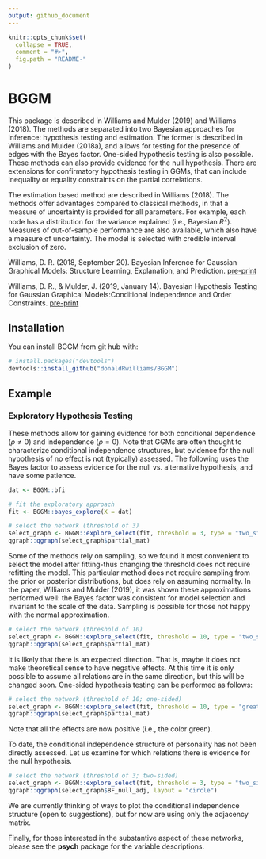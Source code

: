 ```yaml
---
output: github_document
---
```


<!-- README.md is generated from README.Rmd. Please edit that file -->

```r
knitr::opts_chunk$set(
  collapse = TRUE,
  comment = "#>",
  fig.path = "README-"
)
```

# BGGM
This package is described in Williams and Mulder (2019) and Williams (2018). The methods are separated into two Bayesian approaches for inference: hypothesis testing and estimation. The former is described in Williams and Mulder (2018a), and allows for testing for the presence of edges with the Bayes factor. One-sided hypothesis testing is also possible. These methods can also provide evidence for the null hypothesis. There are extensions for confirmatory hypothesis testing in GGMs, that can include inequality or equality constraints on the partial correlations. 

The estimation based method are described in Williams (2018). The methods offer advantages compared to classical methods, in that a 
measure of uncertainty is provided for all parameters. For example, each node has a distribution for the variance explained (i.e., Bayesian $R^2$). Measures of out-of-sample performance are also available, which also have a measure of uncertainty. The model is selected with credible interval exclusion of zero.

Williams, D. R. (2018, September 20). Bayesian Inference for Gaussian Graphical Models: Structure Learning, Explanation, and Prediction. [pre-print](https://doi.org/10.31234/osf.io/x8dpr)

Williams, D. R., & Mulder, J. (2019, January 14). Bayesian Hypothesis Testing for Gaussian Graphical Models:Conditional Independence and Order Constraints. [pre-print](https://doi.org/10.31234/osf.io/ypxd8)

## Installation

You can install BGGM from git hub with:

```r
# install.packages("devtools")
devtools::install_github("donaldRwilliams/BGGM")
```

## Example
###  Exploratory Hypothesis Testing
These methods allow for gaining evidence for both conditional dependence ($\rho \neq 0$) and independence ($\rho = 0$). Note that GGMs are often thought to characterize conditional independence structures, but evidence for the null hypothesis of no effect is not (typically) assessed. The following uses the Bayes factor to assess evidence for the null vs. alternative hypothesis, and have some patience.

```r
dat <- BGGM::bfi

# fit the exploratory approach
fit <- BGGM::bayes_explore(X = dat)

# select the network (threshold of 3)
select_graph <- BGGM::explore_select(fit, threshold = 3, type = "two_sided")
qgraph::qgraph(select_graph$partial_mat)
```

Some of the methods rely on sampling, so we found it most convenient to select the model after fitting-thus changing the threshold does not require refitting the model. This particular method does not require sampling from the prior or posterior distributions, but does rely on assuming normality. In the paper, Williams and Mulder (2019), it was shown these approximations performed well: the Bayes factor was consistent for model selection and invariant to the scale of the data. Sampling is possible for those not happy with the normal approximation.

```r
# select the network (threshold of 10)
select_graph <- BGGM::explore_select(fit, threshold = 10, type = "two_sided")
qgraph::qgraph(select_graph$partial_mat)
```

It is likely that there is an expected direction. That is, maybe it does not make theoretical sense to have negative effects. At this time it is only possible to assume all relations are in the same direction, but this will be changed soon. One-sided hypothesis testing can be performed as follows:
```r
# select the network (threshold of 10; one-sided)
select_graph <- BGGM::explore_select(fit, threshold = 10, type = "greater_than")
qgraph::qgraph(select_graph$partial_mat)
```

Note that all the effects are now positive (i.e., the color green).

To date, the conditional independence structure of personality has not been directly assessed. Let us examine for which relations there is evidence for the null hypothesis.
```r
# select the network (threshold of 3; two-sided)
select_graph <- BGGM::explore_select(fit, threshold = 3, type = "two_sided")
qgraph::qgraph(select_graph$BF_null_adj, layout = "circle")
```

We are currently thinking of ways to plot the conditional independence structure (open to suggestions), but for now are using only the adjacency matrix. 


Finally, for those interested in the substantive aspect of these networks, please see the **psych** package for the variable descriptions.





